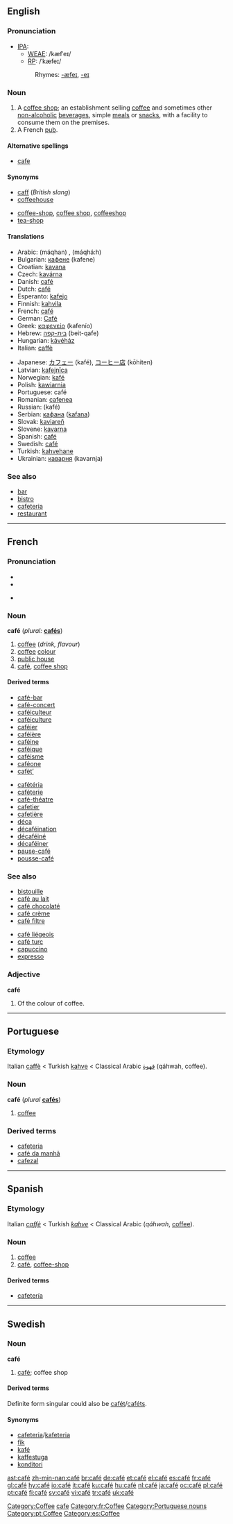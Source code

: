 {{see|cafe|Café}}
==English==

===Pronunciation===
* [[IPA]]:
** [[WEAE]]: /kæfˈeɪ/
** [[RP]]: /ˈkæfeɪ/
*: Rhymes: [[Rhymes:English:-æfeɪ|-æfeɪ]], [[Rhymes:English:-eɪ|-eɪ]]

===Noun===
{{en-noun}}

# A [[coffee shop]]; an establishment selling [[coffee]] and sometimes other [[non-alcoholic]] [[beverage]]s, simple [[meal]]s or [[snack]]s, with a facility to consume them on the premises.
# A French [[pub]].

====Alternative spellings====
* [[cafe]]

====Synonyms====
{{top}}
* [[caff]] (''British slang'')
* [[coffeehouse]]
{{mid}}
* [[coffee-shop]], [[coffee shop]], [[coffeeshop]]
* [[tea-shop]]
{{bottom}}

====Translations====
{{trans-top|coffee shop}}
* Arabic: {{ARchar|[[مقهى|مَقْهًى]]}} (máqhan) {{m}}, {{ARchar|[[مقهاة]]}} (máqhá:h) {{f}}
* Bulgarian: [[кафене]] (kafene) {{n}}
* Croatian: [[kavana]] {{f}}
* Czech: [[kavárna]] {{f}}
* Danish: [[#Danish|café]] {{n}}
* Dutch: [[#Dutch|café]] {{n}}
* Esperanto: [[kafejo]]
* Finnish: [[kahvila]]
* French: [[#French|café]] {{m}}
* German: [[Café]] {{n}}
* Greek: [[καφενείο]] (kafenío) {{n}}
* Hebrew: [[בית-קפה]] (beit-qafe) {{m}}
* Hungarian: [[kávéház]]
* Italian: [[caffè]] {{m}}
{{trans-mid}}
* Japanese: [[カフェー]] (kafé), [[コーヒー店]] (kōhiten)
* Latvian: [[kafejnīca]] {{f}}
* Norwegian: [[kafé]]
* Polish: [[kawiarnia]] {{f}}
* Portuguese: café {{m}}
* Romanian: [[cafenea]] {{f}}
* Russian: {{RUchar|[[кафе|кафе́]]}} (kafé) {{n}}
* Serbian: [[кафана]] ([[kafana]]) {{f}}
* Slovak: [[kaviareň]] {{f}}
* Slovene: [[kavarna]] {{f}}
* Spanish: [[#Spanish|café]] {{m}}
* Swedish: [[#Swedish|café]] {{n}}
* Turkish: [[kahvehane]]
* Ukrainian: [[каварня]] (kavarnja) {{f}}
{{trans-bottom}}

{{trans-top|French pub}}
{{trans-mid}}
{{trans-bottom}}

===See also===
* [[bar]]<!--serves alcoholic-->
* [[bistro]]<!--serves more substantial food than a café-->
* [[cafeteria]]<!--serves more substantial food than a café-->
* [[restaurant]]<!--serves more substantial food than a café-->

[[Category:Coffee]]
[[Category:English words spelled with diacritics|cafe]]

----

==French==

===Pronunciation===
* {{IPA|/ka.fe/}}
* {{SAMPA|/ka.fe/}}

* {{audio|Fr-du café-fr.ogg|Standard French (West France)}}

===Noun===
'''café''' {{m}} (''plural:'' '''[[cafés]]''')

# [[coffee]] (''drink, flavour'')
# [[coffee]] [[colour]]
# [[public house]]<!--really? I thought that was a "bar"-->
# [[#English|café]], [[coffee shop]]

====Derived terms====
{{top2}}
* [[café-bar]]
* [[café-concert]]
* [[caféiculteur]]
* [[caféiculture]]
* [[caféier]]
* [[caféière]]
* [[caféine]]
* [[caféique]]
* [[caféisme]]
* [[caféone]]
* [[cafèt’]]
{{mid2}}
* [[cafétéria]]
* [[caféterie]]
* [[café-théatre]]
* [[cafetier]]
* [[cafetière]]
* [[déca]]
* [[décaféination]]
* [[décaféiné]]
* [[décaféiner]]
* [[pause-café]]
* [[pousse-café]]
{{bottom}}

===See also===
{{top2}}
* [[bistouille]]
* [[café au lait]]
* [[café chocolaté]]
* [[café crème]]
* [[café filtre]]
{{mid2}}
* [[café liégeois]]
* [[café turc]]
* [[capuccino]]
* [[expresso]]
{{bottom}}

===Adjective===
'''café'''

# Of the colour of coffee.

[[Category:fr:Coffee]]

----

==Portuguese==

===Etymology===

Italian [[caffè]] < Turkish [[kahve]] < Classical Arabic [[قهوة]] (qáhwah, coffee).

===Noun===
'''café''' {{m}} (''plural'' '''[[cafés#Portuguese|cafés]]''')

# [[coffee]]

===Derived terms===

* [[cafeteria#Portuguese|cafeteria]]
* [[café da manhã]]
* [[cafezal]]

[[Category:Portuguese nouns]]
[[Category:pt:Coffee]]

----

==Spanish==

===Etymology===
Italian ''[[caffè]]'' < Turkish ''[[kahve]]'' < Classical Arabic {{ARchar|[[قهوة]]}} (''qáhwah'', [[coffee]]).

===Noun===
{{es-noun-m}}

# [[coffee]]
# [[#English|café]], [[coffee-shop]]

====Derived terms====
* [[cafetería]]

[[Category:es:Coffee]]

----

==Swedish==

===Noun===
{{sv-noun-irreg-n|2=caféet|3=caféer}}
'''café''' {{n}}

# [[#English|café]]; coffee shop

====Derived terms====
Definite form singular could also be [[cafét]]/[[caféts]].

====Synonyms====
* [[cafeteria]]/[[kafeteria]]
* [[fik]]
* [[kafé]]
* [[kaffestuga]]
* [[konditori]]

[[ast:café]]
[[zh-min-nan:café]]
[[br:café]]
[[de:café]]
[[et:café]]
[[el:café]]
[[es:café]]
[[fr:café]]
[[gl:café]]
[[hy:café]]
[[io:café]]
[[it:café]]
[[ku:café]]
[[hu:café]]
[[nl:café]]
[[ja:café]]
[[oc:café]]
[[pl:café]]
[[pt:café]]
[[fi:café]]
[[sv:café]]
[[vi:café]]
[[tr:café]]
[[uk:café]]